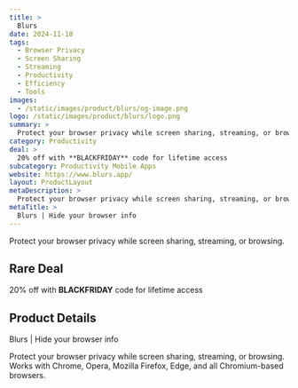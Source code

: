 ```yaml
---
title: >
  Blurs
date: 2024-11-18
tags:
  - Browser Privacy
  - Screen Sharing
  - Streaming
  - Productivity
  - Efficiency
  - Tools
images:
  - /static/images/product/blurs/og-image.png
logo: /static/images/product/blurs/logo.png
summary: >
  Protect your browser privacy while screen sharing, streaming, or browsing.
category: Productivity
deal: >
  20% off with **BLACKFRIDAY** code for lifetime access
subcategory: Productivity Mobile Apps
website: https://www.blurs.app/
layout: ProductLayout
metaDescription: >
  Protect your browser privacy while screen sharing, streaming, or browsing. Works with Chrome, Opera, Mozilla Firefox, Edge, and all Chromium-based browsers.
metaTitle: >
  Blurs | Hide your browser info
---
```

Protect your browser privacy while screen sharing, streaming, or browsing.

## Rare Deal

20% off with **BLACKFRIDAY** code for lifetime access
## Product Details
Blurs | Hide your browser info

Protect your browser privacy while screen sharing, streaming, or browsing. Works with Chrome, Opera, Mozilla Firefox, Edge, and all Chromium-based browsers.

